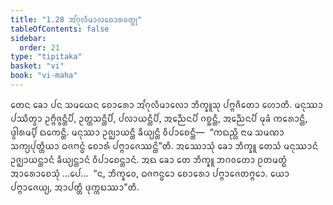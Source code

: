 ```yaml
---
title: "1.28 ᩋᩘᨣᩩᩃᩥᨾᩣᩃᨧᩮᩣᩁᩅᨲ᩠ᨳᩩ"
tableOfContents: false
sidebar:
  order: 21
type: "tipitaka"
basket: "vi"
book: "vi-maha"
---
```



<DynamicBreadcrumb />

<Division number="91" book="vi-maha">

<Paragraph number="429" book="vi-maha">
ᨲᩮᨶ ᨡᩮᩣ ᨸᨶ ᩈᨾᨿᩮᨶ ᨧᩮᩣᩁᩮᩣ ᩋᩘᨣᩩᩃᩥᨾᩣᩃᩮᩣ ᨽᩥᨠ᩠ᨡᩪᩈᩩ ᨸᨻ᩠ᨻᨩᩥᨲᩮᩣ ᩉᩮᩣᨲᩥ. ᨾᨶᩩᩔᩣ ᨸᩔᩥᨲ᩠ᩅᩣ ᩏᨻ᩠ᨻᩥᨩ᩠ᨩᨶ᩠ᨲᩥᨸᩥ, ᩏᨲ᩠ᨲᩈᨶ᩠ᨲᩥᨸᩥ, ᨸᩃᩣᨿᨶ᩠ᨲᩥᨸᩥ, ᩋᨬ᩠ᨬᩮᨶᨸᩥ ᨣᨧ᩠ᨨᨶ᩠ᨲᩥ, ᩋᨬ᩠ᨬᩮᨶᨸᩥ ᨾᩩᨡᩴ ᨠᩁᩮᩣᨶ᩠ᨲᩥ, ᨴ᩠ᩅᩤᩁᨾ᩠ᨸᩥ ᨳᨠᩮᨶ᩠ᨲᩥ. ᨾᨶᩩᩔᩣ ᩏᨩ᩠ᨫᩣᨿᨶ᩠ᨲᩥ ᨡᩥᨿ᩠ᨿᨶ᩠ᨲᩥ ᩅᩥᨸᩣᨧᩮᨶ᩠ᨲᩥ—  “ᨠᨳᨬ᩠ᩉᩥ ᨶᩣᨾ ᩈᨾᨱᩣ ᩈᨠ᩠ᨿᨸᩩᨲ᩠ᨲᩥᨿᩣ ᨵᨩᨻᨶ᩠ᨵᩴ ᨧᩮᩣᩁᩴ ᨸᨻ᩠ᨻᩣᨩᩮᩔᨶ᩠ᨲᩦ”ᨲᩥ. ᩋᩔᩮᩣᩈᩩᩴ ᨡᩮᩣ ᨽᩥᨠ᩠ᨡᩪ ᨲᩮᩈᩴ ᨾᨶᩩᩔᩣᨶᩴ ᩏᨩ᩠ᨫᩣᨿᨶ᩠ᨲᩣᨶᩴ ᨡᩥᨿ᩠ᨿᨶ᩠ᨲᩣᨶᩴ ᩅᩥᨸᩣᨧᩮᨶ᩠ᨲᩣᨶᩴ. ᩋᨳ ᨡᩮᩣ ᨲᩮ ᨽᩥᨠ᩠ᨡᩪ ᨽᨣᩅᨲᩮᩣ ᩑᨲᨾᨲ᩠ᨳᩴ ᩋᩣᩁᩮᩣᨧᩮᩈᩩᩴ …ᨸᩮ…  “ᨶ, ᨽᩥᨠ᩠ᨡᩅᩮ, ᨵᨩᨻᨶ᩠ᨵᩮᩣ ᨧᩮᩣᩁᩮᩣ ᨸᨻ᩠ᨻᩣᨩᩮᨲᨻ᩠ᨻᩮᩣ. ᨿᩮᩣ ᨸᨻ᩠ᨻᩣᨩᩮᨿ᩠ᨿ, ᩋᩣᨸᨲ᩠ᨲᩥ ᨴᩩᨠ᩠ᨠᨭᩔᩣ”ᨲᩥ.
</Paragraph>
</Division>